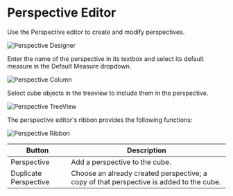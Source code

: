 # Perspective Editor

Use the Perspective editor to create and modify perspectives.

![Perspective Designer](/img/bimlstudio/Perspective1.png)

Enter the name of the perspective in its textbox and select its default measure in the Default Measure dropdown.

![Perspective Column](/img/bimlstudio/Perspective2.png)

Select cube objects in the treeview to include them in the perspective.

![Perspective TreeView](/img/bimlstudio/Perspective3.png)

The perspective editor's ribbon provides the following functions:

![Perspective Ribbon](/img/bimlstudio/Perspective4.png)

Button | Description
--- | ---
Perspective | Add a perspective to the cube.
Duplicate Perspective | Choose an already created perspective; a copy of that perspective is added to the cube.